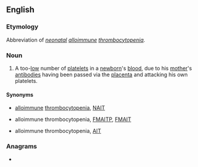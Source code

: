 ==English==
{{wikipedia|neonatal alloimmune thrombocytopenia}}

===Etymology===
Abbreviation of ''[[neonatal]] [[alloimmune]] [[thrombocytopenia]]''.

===Noun===
{{en-noun|-}}
# {{lb|en|pathology}} A too-[[low]] number of [[platelets]] in a [[newborn]]'s [[blood]], due to his [[mother]]'s [[antibody|antibodies]] having been passed via the [[placenta]] and attacking his own platelets.

====Synonyms====
* {{l|en|neonatal}} [[alloimmune]] [[thrombocytopenia]], [[NAIT]]
* {{l|en|feto-maternal}} alloimmune thrombocytopenia, [[FMAITP]], [[FMAIT]]
* alloimmune thrombocytopenia, [[AIT]]

===Anagrams===
* {{anagrams|en|Paint|inapt|inpat|paint|patin|pinta|tap-in}}